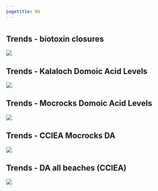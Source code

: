 ```yaml
---
pagetitle: NA
---
```





# {.tabset}

## Trends - biotoxin closures
![](figures/S_WQ_Q7_6_ClosuresDays_by_Biotoxins_OCNMS_DOH.JPG)

## Trends - Kalaloch Domoic Acid Levels
![](figures/S_WQ_Q7_2_DA_RazorClam_Kalaloch_WDFW.JPG)

## Trends - Mocrocks Domoic Acid Levels
![](figures/S_WQ_Q7_3_DA_RazorClams_Mocrocks_WDEW.JPG)

## Trends - CCIEA Mocrocks DA
![](figures/S_WQ_Q7_4_MaxDA_RazorClams_Mocrocks_CCIEA.JPG)

## Trends - DA all beaches (CCIEA)
![](figures/S_WQ_Q7_5_MaxDA_RazorClams_WA_Coast_CCIEA.JPG)
